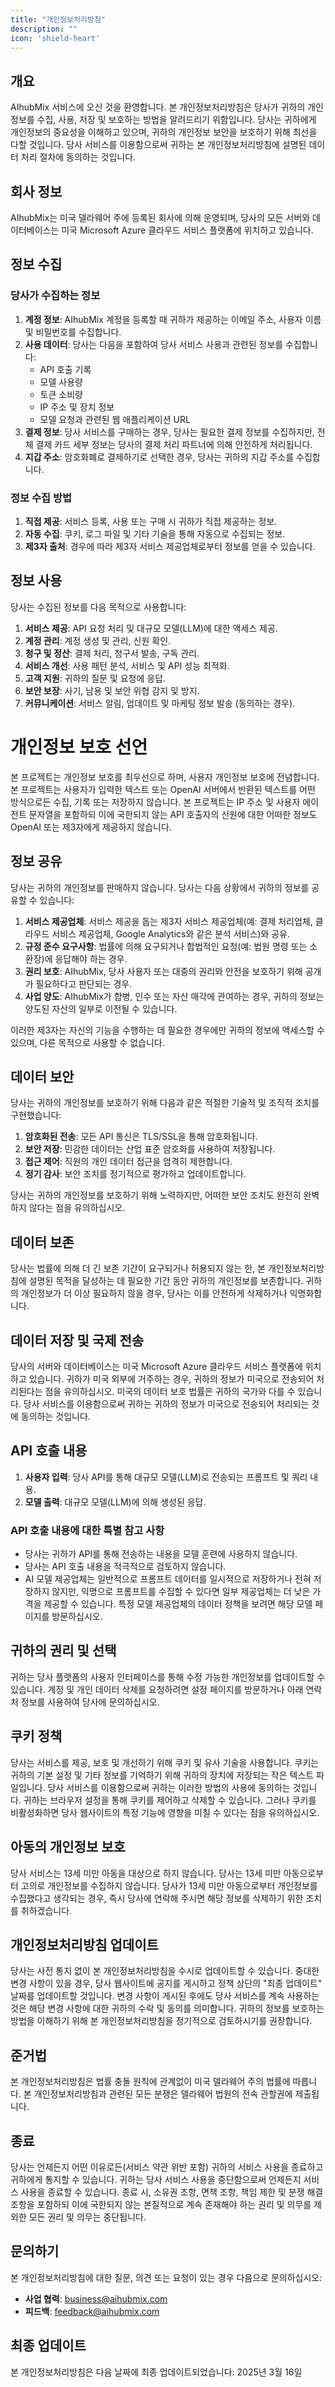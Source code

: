 ```yaml
---
title: "개인정보처리방침"
description: ""
icon: 'shield-heart'
---
```


## 개요

AIhubMix 서비스에 오신 것을 환영합니다. 본 개인정보처리방침은 당사가 귀하의 개인정보를 수집, 사용, 저장 및 보호하는 방법을 알려드리기 위함입니다. 당사는 귀하에게 개인정보의 중요성을 이해하고 있으며, 귀하의 개인정보 보안을 보호하기 위해 최선을 다할 것입니다. 당사 서비스를 이용함으로써 귀하는 본 개인정보처리방침에 설명된 데이터 처리 절차에 동의하는 것입니다.

## 회사 정보

AIhubMix는 미국 델라웨어 주에 등록된 회사에 의해 운영되며, 당사의 모든 서버와 데이터베이스는 미국 Microsoft Azure 클라우드 서비스 플랫폼에 위치하고 있습니다.

## 정보 수집

### 당사가 수집하는 정보

1. **계정 정보**: AIhubMix 계정을 등록할 때 귀하가 제공하는 이메일 주소, 사용자 이름 및 비밀번호를 수집합니다.
2. **사용 데이터**: 당사는 다음을 포함하여 당사 서비스 사용과 관련된 정보를 수집합니다:
   - API 호출 기록
   - 모델 사용량
   - 토큰 소비량
   - IP 주소 및 장치 정보
   - 모델 요청과 관련된 웹 애플리케이션 URL
3. **결제 정보**: 당사 서비스를 구매하는 경우, 당사는 필요한 결제 정보를 수집하지만, 전체 결제 카드 세부 정보는 당사의 결제 처리 파트너에 의해 안전하게 처리됩니다.
4. **지갑 주소**: 암호화폐로 결제하기로 선택한 경우, 당사는 귀하의 지갑 주소를 수집합니다.

### 정보 수집 방법

1. **직접 제공**: 서비스 등록, 사용 또는 구매 시 귀하가 직접 제공하는 정보.
2. **자동 수집**: 쿠키, 로그 파일 및 기타 기술을 통해 자동으로 수집되는 정보.
3. **제3자 출처**: 경우에 따라 제3자 서비스 제공업체로부터 정보를 얻을 수 있습니다.

## 정보 사용

당사는 수집된 정보를 다음 목적으로 사용합니다:

1. **서비스 제공**: API 요청 처리 및 대규모 모델(LLM)에 대한 액세스 제공.
2. **계정 관리**: 계정 생성 및 관리, 신원 확인.
3. **청구 및 정산**: 결제 처리, 청구서 발송, 구독 관리.
4. **서비스 개선**: 사용 패턴 분석, 서비스 및 API 성능 최적화.
5. **고객 지원**: 귀하의 질문 및 요청에 응답.
6. **보안 보장**: 사기, 남용 및 보안 위협 감지 및 방지.
7. **커뮤니케이션**: 서비스 알림, 업데이트 및 마케팅 정보 발송 (동의하는 경우).

# 개인정보 보호 선언

본 프로젝트는 개인정보 보호를 최우선으로 하며, 사용자 개인정보 보호에 전념합니다. 본 프로젝트는 사용자가 입력한 텍스트 또는 OpenAI 서버에서 반환된 텍스트를 어떤 방식으로든 수집, 기록 또는 저장하지 않습니다. 본 프로젝트는 IP 주소 및 사용자 에이전트 문자열을 포함하되 이에 국한되지 않는 API 호출자의 신원에 대한 어떠한 정보도 OpenAI 또는 제3자에게 제공하지 않습니다.

## 정보 공유

당사는 귀하의 개인정보를 판매하지 않습니다. 당사는 다음 상황에서 귀하의 정보를 공유할 수 있습니다:

1. **서비스 제공업체**: 서비스 제공을 돕는 제3자 서비스 제공업체(예: 결제 처리업체, 클라우드 서비스 제공업체, Google Analytics와 같은 분석 서비스)와 공유.
2. **규정 준수 요구사항**: 법률에 의해 요구되거나 합법적인 요청(예: 법원 명령 또는 소환장)에 응답해야 하는 경우.
3. **권리 보호**: AIhubMix, 당사 사용자 또는 대중의 권리와 안전을 보호하기 위해 공개가 필요하다고 판단되는 경우.
4. **사업 양도**: AIhubMix가 합병, 인수 또는 자산 매각에 관여하는 경우, 귀하의 정보는 양도된 자산의 일부로 이전될 수 있습니다.

이러한 제3자는 자신의 기능을 수행하는 데 필요한 경우에만 귀하의 정보에 액세스할 수 있으며, 다른 목적으로 사용할 수 없습니다.

## 데이터 보안

당사는 귀하의 개인정보를 보호하기 위해 다음과 같은 적절한 기술적 및 조직적 조치를 구현했습니다:

1. **암호화된 전송**: 모든 API 통신은 TLS/SSL을 통해 암호화됩니다.
2. **보안 저장**: 민감한 데이터는 산업 표준 암호화를 사용하여 저장됩니다.
3. **접근 제어**: 직원의 개인 데이터 접근을 엄격히 제한합니다.
4. **정기 감사**: 보안 조치를 정기적으로 평가하고 업데이트합니다.

당사는 귀하의 개인정보를 보호하기 위해 노력하지만, 어떠한 보안 조치도 완전히 완벽하지 않다는 점을 유의하십시오.

## 데이터 보존

당사는 법률에 의해 더 긴 보존 기간이 요구되거나 허용되지 않는 한, 본 개인정보처리방침에 설명된 목적을 달성하는 데 필요한 기간 동안 귀하의 개인정보를 보존합니다. 귀하의 개인정보가 더 이상 필요하지 않을 경우, 당사는 이를 안전하게 삭제하거나 익명화합니다.

## 데이터 저장 및 국제 전송

당사의 서버와 데이터베이스는 미국 Microsoft Azure 클라우드 서비스 플랫폼에 위치하고 있습니다. 귀하가 미국 외부에 거주하는 경우, 귀하의 정보가 미국으로 전송되어 처리된다는 점을 유의하십시오. 미국의 데이터 보호 법률은 귀하의 국가와 다를 수 있습니다. 당사 서비스를 이용함으로써 귀하는 귀하의 정보가 미국으로 전송되어 처리되는 것에 동의하는 것입니다.

## API 호출 내용

1. **사용자 입력**: 당사 API를 통해 대규모 모델(LLM)로 전송되는 프롬프트 및 쿼리 내용.
2. **모델 출력**: 대규모 모델(LLM)에 의해 생성된 응답.

### API 호출 내용에 대한 특별 참고 사항

- 당사는 귀하가 API를 통해 전송하는 내용을 모델 훈련에 사용하지 않습니다.
- 당사는 API 호출 내용을 적극적으로 검토하지 않습니다.
- AI 모델 제공업체는 일반적으로 프롬프트 데이터를 일시적으로 저장하거나 전혀 저장하지 않지만, 익명으로 프롬프트를 수집할 수 있다면 일부 제공업체는 더 낮은 가격을 제공할 수 있습니다. 특정 모델 제공업체의 데이터 정책을 보려면 해당 모델 페이지를 방문하십시오.

## 귀하의 권리 및 선택

귀하는 당사 플랫폼의 사용자 인터페이스를 통해 수정 가능한 개인정보를 업데이트할 수 있습니다. 계정 및 개인 데이터 삭제를 요청하려면 설정 페이지를 방문하거나 아래 연락처 정보를 사용하여 당사에 문의하십시오.

## 쿠키 정책

당사는 서비스를 제공, 보호 및 개선하기 위해 쿠키 및 유사 기술을 사용합니다. 쿠키는 귀하의 기본 설정 및 기타 정보를 기억하기 위해 귀하의 장치에 저장되는 작은 텍스트 파일입니다. 당사 서비스를 이용함으로써 귀하는 이러한 방법의 사용에 동의하는 것입니다. 귀하는 브라우저 설정을 통해 쿠키를 제어하고 삭제할 수 있습니다. 그러나 쿠키를 비활성화하면 당사 웹사이트의 특정 기능에 영향을 미칠 수 있다는 점을 유의하십시오.

## 아동의 개인정보 보호

당사 서비스는 13세 미만 아동을 대상으로 하지 않습니다. 당사는 13세 미만 아동으로부터 고의로 개인정보를 수집하지 않습니다. 당사가 13세 미만 아동으로부터 개인정보를 수집했다고 생각되는 경우, 즉시 당사에 연락해 주시면 해당 정보를 삭제하기 위한 조치를 취하겠습니다.

## 개인정보처리방침 업데이트

당사는 사전 통지 없이 본 개인정보처리방침을 수시로 업데이트할 수 있습니다. 중대한 변경 사항이 있을 경우, 당사 웹사이트에 공지를 게시하고 정책 상단의 "최종 업데이트" 날짜를 업데이트할 것입니다. 변경 사항이 게시된 후에도 당사 서비스를 계속 사용하는 것은 해당 변경 사항에 대한 귀하의 수락 및 동의를 의미합니다. 귀하의 정보를 보호하는 방법을 이해하기 위해 본 개인정보처리방침을 정기적으로 검토하시기를 권장합니다.

## 준거법

본 개인정보처리방침은 법률 충돌 원칙에 관계없이 미국 델라웨어 주의 법률에 따릅니다. 본 개인정보처리방침과 관련된 모든 분쟁은 델라웨어 법원의 전속 관할권에 제출됩니다.

## 종료

당사는 언제든지 어떤 이유로든(서비스 약관 위반 포함) 귀하의 서비스 사용을 종료하고 귀하에게 통지할 수 있습니다. 귀하는 당사 서비스 사용을 중단함으로써 언제든지 서비스 사용을 종료할 수 있습니다. 종료 시, 소유권 조항, 면책 조항, 책임 제한 및 분쟁 해결 조항을 포함하되 이에 국한되지 않는 본질적으로 계속 존재해야 하는 권리 및 의무를 제외한 모든 권리 및 의무는 중단됩니다.

## 문의하기

본 개인정보처리방침에 대한 질문, 의견 또는 요청이 있는 경우 다음으로 문의하십시오:
- **사업 협력**: business@aihubmix.com
- **피드백**: feedback@aihubmix.com

## 최종 업데이트

본 개인정보처리방침은 다음 날짜에 최종 업데이트되었습니다: 2025년 3월 16일